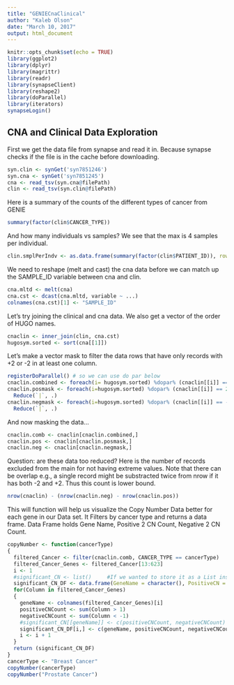 ```yaml
---
title: "GENIECnaClinical"
author: "Kaleb Olson"
date: "March 10, 2017"
output: html_document
---
```


```r
knitr::opts_chunk$set(echo = TRUE)
library(ggplot2)
library(dplyr)
library(magrittr)
library(readr)
library(synapseClient)
library(reshape2)
library(doParallel)
library(iterators)
synapseLogin()
```

## CNA and Clinical Data Exploration

First we get the data file from synapse and read it in. Because synapse checks if the file is in the cache before downloading.
```r
syn.clin <- synGet('syn7851246')
syn.cna <- synGet('syn7851245')
cna <- read_tsv(syn.cna@filePath)
clin <- read_tsv(syn.clin@filePath)
```
Here is a summary of the counts of the different types of cancer from GENIE

```r
summary(factor(clin$CANCER_TYPE))
```
And how many individuals vs samples? We see that the max is 4 samples per individual.
```r
clin.smplPerIndv <- as.data.frame(summary(factor(clin$PATIENT_ID)), row.names = NULL)
```
We need to reshape (melt and cast) the cna data before we can match up the SAMPLE_ID variable between cna and clin.
```r
cna.mltd <- melt(cna)
cna.cst <- dcast(cna.mltd, variable ~ ...)
colnames(cna.cst)[1] <- "SAMPLE_ID"
```
Let's try joining the clinical and cna data. We also get a vector of the order of HUGO names.
```r
cnaclin <- inner_join(clin, cna.cst)
hugosym.sorted <- sort(cna[[1]])
```
Let's make a vector mask to filter the data rows that have only records with +2 or -2 in at least one column.
```r
registerDoParallel() # so we can use do par below
cnaclin.combined <- foreach(i= hugosym.sorted) %dopar% (cnaclin[[i]] == 2 | cnaclin[[i]] == -2) %>% Reduce(`|`, .)
cnaclin.posmask <- foreach(i=hugosym.sorted) %dopar% (cnaclin[[i]] == 2) %>% 
  Reduce(`|`, .)
cnaclin.negmask <- foreach(i=hugosym.sorted) %dopar% (cnaclin[[i]] == -2) %>%
  Reduce(`|`, .)
```
And now masking the data...
```r
cnaclin.comb <- cnaclin[cnaclin.combined,]
cnaclin.pos <- cnaclin[cnaclin.posmask,]
cnaclin.neg <- cnaclin[cnaclin.negmask,]
```
Question: are these data too reduced? Here is the number of records excluded from the main for not having extreme values. Note that there can be overlap e.g., a single record might be substracted twice from nrow if it has both -2 and +2. Thus this count is lower bound.
```r
nrow(cnaclin) - (nrow(cnaclin.neg) - nrow(cnaclin.pos))
```
This will function will help us visualize the Copy Number Data better for each gene in our Data set.  It Filters by cancer type and returns a data frame.  Data Frame holds Gene Name, Positive 2 CN Count, Negative 2 CN Count.

```r
copyNumber <- function(cancerType)
{
  filtered_Cancer <- filter(cnaclin.comb, CANCER_TYPE == cancerType)
  filtered_Cancer_Genes <- filtered_Cancer[13:623]
  i <- 1
  #significant_CN <- list()     #If we wanted to store it as a List instead
  significant_CN_DF <- data.frame(GeneName = character(), PositiveCN = double(), NegativeCN = double(),    stringsAsFactors=FALSE)
  for(Column in filtered_Cancer_Genes)
  {
    geneName <- colnames(filtered_Cancer_Genes)[i]
    positiveCNCount <- sum(Column > 1)
    negativeCNCount <- sum(Column < -1)
    #significant_CN[[geneName]] <- c(positiveCNCount, negativeCNCount)
    significant_CN_DF[i,] <- c(geneName, positiveCNCount, negativeCNCount)
    i <- i + 1
  }  
  return (significant_CN_DF)
}
cancerType <- "Breast Cancer"
copyNumber(cancerType)
copyNumber("Prostate Cancer")
```







